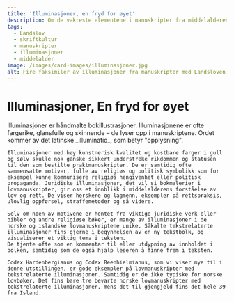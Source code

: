 ```yaml
---
title: 'Illuminasjoner, en fryd for øyet'
description: Om de vakreste elementene i manuskripter fra middelalderen
tags:
  - Landslov
  - skriftkultur
  - manuskripter
  - illuminasjoner
  - middelalder
image: /images/card-images/illuminasjoner.jpg
alt: Fire faksimiler av illuminasjoner fra manuskripter med Landsloven.
---
```



# Illuminasjoner, En fryd for øyet

<Container stil="initial side">
    Illuminasjoner er håndmalte bokillustrasjoner. Illuminasjonene er ofte fargerike, glansfulle og skinnende – de lyser opp i manuskriptene. Ordet kommer av det latinske _illuminatio_, som betyr "opplysning".
    
    Illuminasjoner med høy kunstnerisk kvalitet og kostbare farger i gull og sølv skulle nok ganske sikkert understreke rikdommen og statusen til den som bestilte praktmanuskripter. De er samtidig ofte sammensatte motiver, fulle av religiøs og politisk symbolikk som for eksempel kunne kommunisere religiøs hengivenhet eller politisk propaganda. Juridiske illuminasjoner, det vil si bokmalerier i lovmanuskripter, gir oss et innblikk i middelalderens forståelse av lov og rett. De viser herskere og lagmenn, eksempler på rettspraksis, ulovlig oppførsel, straffemetoder og så videre. 
    
    Selv om noen av motivene er hentet fra viktige juridiske verk eller bibler og andre religiøse bøker, er mange av illuminasjoner i de norske og islandske lovmanuskriptene unike. Såkalte tekstrelaterte illuminasjoner fins gjerne i begynnelsen av en ny tekstbolk, og visualiserer et viktig tema i teksten. 
    De tjente ofte som en kommentar til eller utdypning av innholdet i bolken, samtidig som de også hjalp leseren å finne frem i teksten. 
    
    Codex Hardenbergianus og Codex Reenhielmianus, som vi viser mye til i denne utstillingen, er gode eksempler på lovmanuskripter med tekstrelaterte illuminasjoner. Samtidig er de ikke typiske for norske lovbøker. Det fins bare tre bevarte norske lovmanuskripter med tekstrelaterte illuminasjoner, mens det til gjengjeld fins det hele 39 fra Island.
</Container>

<Figure
    image="/images/kristendomsbolken/DigimanusHardenberg.jpg"
    title="Illuminasjon fra Codex Hardenbergianus (GKS 1154 fol.) som avbilder kongen som gir lovboken til en lagmann."
    alt="Manuskript illuminasjon med en konge som sitter på en trone som gir en bok til en mann som står."
>
</Figure>
